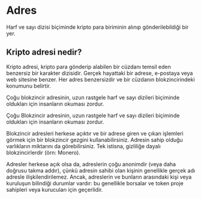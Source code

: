 # Adres

Harf ve sayı dizisi biçiminde kripto para biriminin alınıp gönderilebildiği bir yer.

## Kripto adresi nedir? 
Kripto adresi, kripto para gönderip alabilen bir cüzdanı temsil eden benzersiz bir karakter dizisidir. Gerçek hayattaki bir adrese, e-postaya veya web sitesine benzer. Her adres benzersizdir ve bir cüzdanın blokzincirindeki konumunu belirtir. 

Çoğu blokzincir adresinin, uzun rastgele harf ve sayı dizileri biçiminde oldukları için insanların okuması zordur. 

Çoğu Blokzincir adresinin, uzun rastgele harf ve sayı dizileri biçiminde oldukları için insanların okuması zordur. 

Blokzincir adresleri herkese açıktır ve bir adrese giren ve çıkan işlemleri görmek için bir blokzincir gezgini kullanabilirsiniz. Adresin sahip olduğu varlıkların miktarını da görebilirsiniz. Tek istisna, gizliliğe dayalı blokzincirlerdir (örn: Monero).

Adresler herkese açık olsa da, adreslerin çoğu anonimdir (veya daha doğrusu takma addır), çünkü adresin sahibi olan kişinin genellikle gerçek adı adresle ilişkilendirilemez. Ancak, adreslerin ve bunların arasındaki kişi veya kuruluşun bilindiği durumlar vardır: bu genellikle borsalar ve token proje sahipleri veya kurucuları için geçerlidir. 
